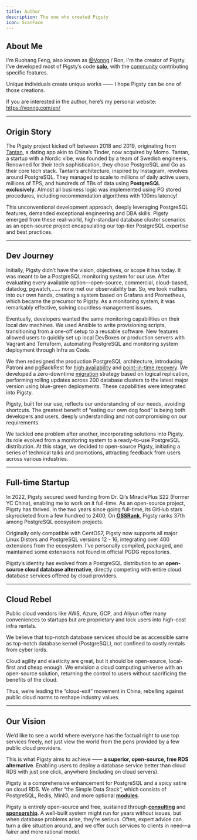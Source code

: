 ```yaml
---
title: Author
description: The one who created Pigsty
icon: ScanFace
---
```




## About Me

I'm Ruohang Feng, also known as [@Vonng](https://github.com/Vonng)  / Ron, I'm the creator of Pigsty.
I’ve developed most of Pigsty’s code [**solo**](https://github.com/pgsty/pigsty/pulse),
with the [community](https://github.com/pgsty/pigsty/graphs/contributors) contributing specific features.

Unique individuals create unique works —— I hope Pigsty can be one of those creations.

If you are interested in the author, here’s my personal website: https://vonng.com/en/


-------

## Origin Story

The Pigsty project kicked off between 2018 and 2019, originating from [Tantan](https://tantanapp.com/en), a dating app akin to China’s Tinder, now acquired by Momo. Tantan, a startup with a Nordic vibe, was founded by a team of Swedish engineers. Renowned for their tech sophistication, they chose PostgreSQL and Go as their core tech stack. Tantan’s architecture, inspired by Instagram, revolves around PostgreSQL. They managed to scale to millions of daily active users, millions of TPS, and hundreds of TBs of data using **PostgreSQL exclusively**. Almost all business logic was implemented using PG stored procedures, including recommendation algorithms with 100ms latency!

This unconventional development approach, deeply leveraging PostgreSQL features, demanded exceptional engineering and DBA skills. Pigsty emerged from these real-world, high-standard database cluster scenarios as an open-source project encapsulating our top-tier PostgreSQL expertise and best practices.

------

## Dev Journey

Initially, Pigsty didn’t have the vision, objectives, or scope it has today. It was meant to be a PostgreSQL monitoring system for our use. After evaluating every available option—open-source, commercial, cloud-based, datadog, pgwatch,…… none met our observability bar. So, we took matters into our own hands, creating a system based on Grafana and Prometheus, which became the precursor to Pigsty. As a monitoring system, it was remarkably effective, solving countless management issues.

Eventually, developers wanted the same monitoring capabilities on their local dev machines. We used Ansible to write provisioning scripts, transitioning from a one-off setup to a reusable software. New features allowed users to quickly set up local DevBoxes or production servers with Vagrant and Terraform, automating PostgreSQL and monitoring system deployment through Infra as Code.

We then redesigned the production PostgreSQL architecture, introducing Patroni and pgBackRest for [high availability](https://pigsty.io/docs/concept/ha/) and [point-in-time recovery](https://pigsty.io/docs/concept/pitr/). We developed a zero-downtime [migration](https://pigsty.io/docs/pgsql/migration/) strategy based on logical replication, performing rolling updates across 200 database clusters to the latest major version using blue-green deployments. These capabilities were integrated into Pigsty.

Pigsty, built for our use, reflects our understanding of our needs, avoiding shortcuts. The greatest benefit of “eating our own dog food” is being both developers and users, deeply understanding and not compromising on our requirements.

We tackled one problem after another, incorporating solutions into Pigsty. Its role evolved from a monitoring system to a ready-to-use PostgreSQL distribution. At this stage, we decided to open-source Pigsty, initiating a series of technical talks and promotions, attracting feedback from users across various industries.

------

## Full-time Startup

In 2022, Pigsty secured seed funding from Dr. Qi’s MiraclePlus S22 (Former YC China), enabling me to work on it full-time. As an open-source project, Pigsty has thrived. In the two years since going full-time, its GitHub stars skyrocketed from a few hundred to 2400, On [**OSSRank**](https://ossrank.com/cat/368-postgresql-extension?page=2), Pigsty ranks 37th among PostgreSQL ecosystem projects.

Originally only compatible with CentOS7, Pigsty now supports all major Linux Distors and PostgreSQL versions 12 - 16, integrating over 400 extensions from the ecosystem. I’ve personally compiled, packaged, and maintained some extensions not found in official PGDG repositories.

Pigsty’s identity has evolved from a PostgreSQL distribution to an **open-source cloud database alternative**, directly competing with entire cloud database services offered by cloud providers.

------

## Cloud Rebel

Public cloud vendors like AWS, Azure, GCP, and Aliyun offer many conveniences to startups but are proprietary and lock users into high-cost infra rentals.

We believe that top-notch database services should be as accessible same as top-notch database kernel (PostgreSQL), not confined to costly rentals from cyber lords.

Cloud agility and elasticity are great, but it should be open-source, local-first and cheap enough. We envision a cloud computing universe with an open-source solution, returning the control to users without sacrificing the benefits of the cloud.

Thus, we’re leading the “cloud-exit” movement in China, rebelling against public cloud norms to reshape industry values.

------

## Our Vision

We’d like to see a world where everyone has the factual right to use top services freely, not just view the world from the pens provided by a few public cloud providers.

This is what Pigsty aims to achieve —— **a superior, open-source, free RDS alternative**. Enabling users to deploy a database service better than cloud RDS with just one click, anywhere (including on cloud servers).

Pigsty is a comprehensive enhancement for PostgreSQL and a spicy satire on cloud RDS. We offer “the Simple Data Stack”, which consists of PostgreSQL, Redis, MinIO, and more optional [**modules**](https://pigsty.io/docs/about/module/).

Pigsty is entirely open-source and free, sustained through [**consulting**](https://pigsty.io/docs/about/service/) and [**sponsorship**](https://pigsty.io/docs/about/sponsor/). A well-built system might run for years without issues, but when database problems arise, they’re serious. Often, expert advice can turn a dire situation around, and we offer such services to clients in need—a fairer and more rational model.

